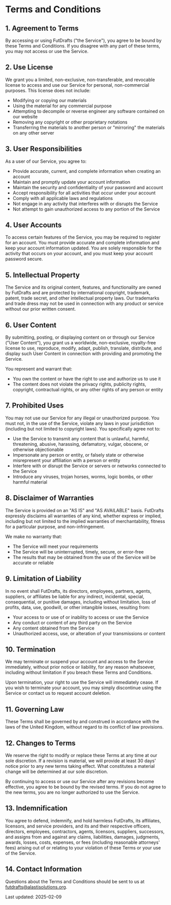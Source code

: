 # Terms and Conditions

## 1. Agreement to Terms

By accessing or using FutDrafts ("the Service"), you agree to be bound by these Terms and Conditions. If you disagree with any part of these terms, you may not access or use the Service.

## 2. Use License

We grant you a limited, non-exclusive, non-transferable, and revocable license to access and use our Service for personal, non-commercial purposes. This license does not include:

- Modifying or copying our materials
- Using the material for any commercial purpose
- Attempting to decompile or reverse engineer any software contained on our website
- Removing any copyright or other proprietary notations
- Transferring the materials to another person or "mirroring" the materials on any other server

## 3. User Responsibilities

As a user of our Service, you agree to:

- Provide accurate, current, and complete information when creating an account
- Maintain and promptly update your account information
- Maintain the security and confidentiality of your password and account
- Accept responsibility for all activities that occur under your account
- Comply with all applicable laws and regulations
- Not engage in any activity that interferes with or disrupts the Service
- Not attempt to gain unauthorized access to any portion of the Service

## 4. User Accounts

To access certain features of the Service, you may be required to register for an account. You must provide accurate and complete information and keep your account information updated. You are solely responsible for the activity that occurs on your account, and you must keep your account password secure.

## 5. Intellectual Property

The Service and its original content, features, and functionality are owned by FutDrafts and are protected by international copyright, trademark, patent, trade secret, and other intellectual property laws. Our trademarks and trade dress may not be used in connection with any product or service without our prior written consent.

## 6. User Content

By submitting, posting, or displaying content on or through our Service ("User Content"), you grant us a worldwide, non-exclusive, royalty-free license to use, reproduce, modify, adapt, publish, translate, distribute, and display such User Content in connection with providing and promoting the Service.

You represent and warrant that:
- You own the content or have the right to use and authorize us to use it
- The content does not violate the privacy rights, publicity rights, copyright, contractual rights, or any other rights of any person or entity

## 7. Prohibited Uses

You may not use our Service for any illegal or unauthorized purpose. You must not, in the use of the Service, violate any laws in your jurisdiction (including but not limited to copyright laws). You specifically agree not to:

- Use the Service to transmit any content that is unlawful, harmful, threatening, abusive, harassing, defamatory, vulgar, obscene, or otherwise objectionable
- Impersonate any person or entity, or falsely state or otherwise misrepresent your affiliation with a person or entity
- Interfere with or disrupt the Service or servers or networks connected to the Service
- Introduce any viruses, trojan horses, worms, logic bombs, or other harmful material

## 8. Disclaimer of Warranties

The Service is provided on an "AS IS" and "AS AVAILABLE" basis. FutDrafts expressly disclaims all warranties of any kind, whether express or implied, including but not limited to the implied warranties of merchantability, fitness for a particular purpose, and non-infringement.

We make no warranty that:
- The Service will meet your requirements
- The Service will be uninterrupted, timely, secure, or error-free
- The results that may be obtained from the use of the Service will be accurate or reliable

## 9. Limitation of Liability

In no event shall FutDrafts, its directors, employees, partners, agents, suppliers, or affiliates be liable for any indirect, incidental, special, consequential, or punitive damages, including without limitation, loss of profits, data, use, goodwill, or other intangible losses, resulting from:

- Your access to or use of or inability to access or use the Service
- Any conduct or content of any third party on the Service
- Any content obtained from the Service
- Unauthorized access, use, or alteration of your transmissions or content

## 10. Termination

We may terminate or suspend your account and access to the Service immediately, without prior notice or liability, for any reason whatsoever, including without limitation if you breach these Terms and Conditions.

Upon termination, your right to use the Service will immediately cease. If you wish to terminate your account, you may simply discontinue using the Service or contact us to request account deletion.

## 11. Governing Law

These Terms shall be governed by and construed in accordance with the laws of the United Kingdom, without regard to its conflict of law provisions.

## 12. Changes to Terms

We reserve the right to modify or replace these Terms at any time at our sole discretion. If a revision is material, we will provide at least 30 days' notice prior to any new terms taking effect. What constitutes a material change will be determined at our sole discretion.

By continuing to access or use our Service after any revisions become effective, you agree to be bound by the revised terms. If you do not agree to the new terms, you are no longer authorized to use the Service.

## 13. Indemnification

You agree to defend, indemnify, and hold harmless FutDrafts, its affiliates, licensors, and service providers, and its and their respective officers, directors, employees, contractors, agents, licensors, suppliers, successors, and assigns from and against any claims, liabilities, damages, judgments, awards, losses, costs, expenses, or fees (including reasonable attorneys' fees) arising out of or relating to your violation of these Terms or your use of the Service.

## 14. Contact Information

Questions about the Terms and Conditions should be sent to us at futdrafts@alastisolutions.org.

Last updated: 2025-02-09
